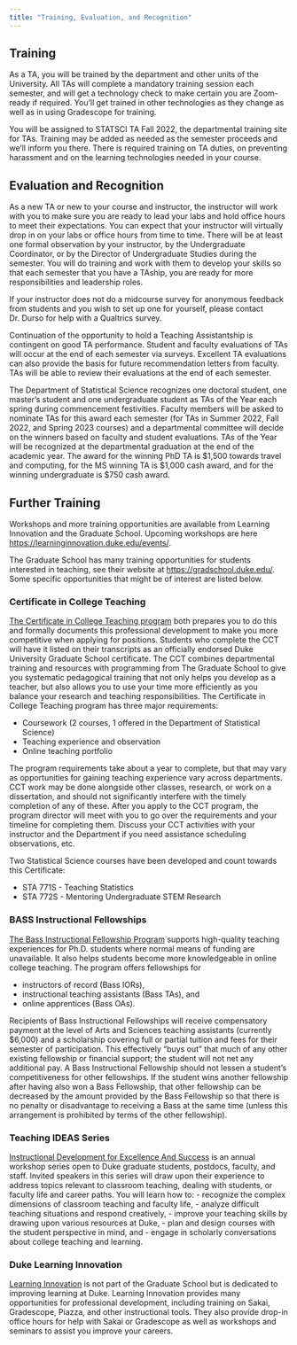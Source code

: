 ```yaml
---
title: "Training, Evaluation, and Recognition"
---
```


## Training

As a TA, you will be trained by the department and other units of the University.
All TAs will complete a mandatory training session each semester, and will get a technology check to make certain you are Zoom-ready if required.
You'll get trained in other technologies as they change as well as in using Gradescope for training.

You will be assigned to STATSCI TA Fall 2022, the departmental training site for TAs.
Training may be added as needed as the semester proceeds and we'll inform you there.
There is required training on TA duties, on preventing harassment and on the learning technologies needed in your course.

## Evaluation and Recognition

As a new TA or new to your course and instructor, the instructor will work with you to make sure you are ready to lead your labs and hold office hours to meet their expectations.
You can expect that your instructor will virtually drop in on your labs or office hours from time to time.
There will be at least one formal observation by your instructor, by the Undergraduate Coordinator, or by the Director of Undergraduate Studies during the semester.
You will do training and work with them to develop your skills so that each semester that you have a TAship, you are ready for more responsibilities and leadership roles.

If your instructor does not do a midcourse survey for anonymous feedback from students and you wish to set up one for yourself, please contact Dr. Durso for help with a Qualtrics survey.

Continuation of the opportunity to hold a Teaching Assistantship is contingent on good TA performance.
Student and faculty evaluations of TAs will occur at the end of each semester via surveys.
Excellent TA evaluations can also provide the basis for future recommendation letters from faculty.
TAs will be able to review their evaluations at the end of each semester.

The Department of Statistical Science recognizes one doctoral student, one master's student and one undergraduate student as TAs of the Year each spring during commencement festivities.
Faculty members will be asked to nominate TAs for this award each semester (for TAs in Summer 2022, Fall 2022, and Spring 2023 courses) and a departmental committee will decide on the winners based on faculty and student evaluations.
TAs of the Year will be recognized at the departmental graduation at the end of the academic year.
The award for the winning PhD TA is \$1,500 towards travel and computing, for the MS winning TA is \$1,000 cash award, and for the winning undergraduate is \$750 cash award.

## Further Training

Workshops and more training opportunities are available from Learning Innovation and the Graduate School.
Upcoming workshops are here <https://learninginnovation.duke.edu/events/>.

The Graduate School has many training opportunities for students interested in teaching, see their website at <https://gradschool.duke.edu/>.
Some specific opportunities that might be of interest are listed below.

### Certificate in College Teaching

[The Certificate in College Teaching program](https://gradschool.duke.edu/professional-development/programs/certificate-college-teaching) both prepares you to do this and formally documents this professional development to make you more competitive when applying for positions.
Students who complete the CCT will have it listed on their transcripts as an officially endorsed Duke University Graduate School certificate.
The CCT combines departmental training and resources with programming from The Graduate School to give you systematic pedagogical training that not only helps you develop as a teacher, but also allows you to use your time more efficiently as you balance your research and teaching responsibilities.
The Certificate in College Teaching program has three major requirements:

-   Coursework (2 courses, 1 offered in the Department of Statistical Science)
-   Teaching experience and observation
-   Online teaching portfolio

The program requirements take about a year to complete, but that may vary as opportunities for gaining teaching experience vary across departments.
CCT work may be done alongside other classes, research, or work on a dissertation, and should not significantly interfere with the timely completion of any of these.
After you apply to the CCT program, the program director will meet with you to go over the requirements and your timeline for completing them.
Discuss your CCT activities with your instructor and the Department if you need assistance scheduling observations, etc.

Two Statistical Science courses have been developed and count towards this Certificate:

- STA 771S - Teaching Statistics
- STA 772S - Mentoring Undergraduate STEM Research

### BASS Instructional Fellowships

[The Bass Instructional Fellowship Program](https://gradschool.duke.edu/professional-development/programs/bass-instructional-fellowships) supports high-quality teaching experiences for Ph.D. students where normal means of funding are unavailable.
It also helps students become more knowledgeable in online college teaching.
The program offers fellowships for

-   instructors of record (Bass IORs),
-   instructional teaching assistants (Bass TAs), and
-   online apprentices (Bass OAs).

Recipients of Bass Instructional Fellowships will receive compensatory payment at the level of Arts and Sciences teaching assistants (currently \$6,000) and a scholarship covering full or partial tuition and fees for their semester of participation.
This effectively "buys out" that much of any other existing fellowship or financial support; the student will not net any additional pay.
A Bass Instructional Fellowship should not lessen a student's competitiveness for other fellowships.
If the student wins another fellowship after having also won a Bass Fellowship, that other fellowship can be decreased by the amount provided by the Bass Fellowship so that there is no penalty or disadvantage to receiving a Bass at the same time (unless this arrangement is prohibited by terms of the other fellowship).

### Teaching IDEAS Series

[Instructional Development for Excellence And Success](https://gradschool.duke.edu/professional-development/programs/teaching-ideas-series) is an annual workshop series open to Duke graduate students, postdocs, faculty, and staff.
Invited speakers in this series will draw upon their experience to address topics relevant to classroom teaching, dealing with students, or faculty life and career paths.
You will learn how to: - recognize the complex dimensions of classroom teaching and faculty life, - analyze difficult teaching situations and respond creatively, - improve your teaching skills by drawing upon various resources at Duke, - plan and design courses with the student perspective in mind, and - engage in scholarly conversations about college teaching and learning.

### Duke Learning Innovation

[Learning Innovation](https://learninginnovation.duke.edu) is not part of the Graduate School but is dedicated to improving learning at Duke.
Learning Innovation provides many opportunities for professional development, including training on Sakai, Gradescope, Piazza, and other instructional tools.
They also provide drop-in office hours for help with Sakai or Gradescope as well as workshops and seminars to assist you improve your careers.
